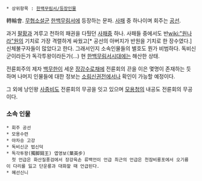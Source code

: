  * 상위항목 : [[한백무림서/등장인물]]

轉輪會. [[무협소설]]군 [[한백무림서]]에 등장하는 문파. [[사패]] 중 하나이며 회주는 [[공선]].

과거 [[팔황]]과 겨루고 천하의 패권을 다퉜던 [[사패]]중 하나. 사패들 중에서도 반[[wiki:"원나라"원]]의 기치로 가장 격렬하게 싸웠고[* 공선의 아버지가 반원을 기치로 한 장수였다.] 신체불구자들이 많았다고 한다. 그래서인지 소속인물들의 별호도 뭔가 비범하다. 독비신군이라든가 독각투왕이라든가(...) 현 [[한백무림서]]시대에는 해산한 상태.

전륜회주의 제자 [[백무한]]이 세운 [[장강수로채]]에 전륜회의 끈을 이은 몇명이 존재하는 듯 하며 나머지 인물들에 대한 정보는 [[소림신권]]전에서나 확인이 가능할 예정이다.

그 외에 낭인왕 [[사중비]]도 전륜회의 무공을 잇고 있으며 [[모용청]]의 내공도 전륜회의 무공이다.

=== 소속 인물 ===
 * 회주 공선
 * 모용수련
 * 야차승 고강
 * 독비신군 법신덕
 * 독각투왕(獨脚鬪王) 엽영보(葉英步)
   첫 언급은 화산질풍검에서 장강육손 류백언이 언급 최근의 언급은 천잠비룡포에서 오기륭이 다리를 잃고 단운룡과 대화할 때 언급된다.
 * 혜선신니
